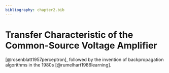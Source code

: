 ```yaml
---
bibliography: chapter2.bib
---
```


# Transfer Characteristic of the Common-Source Voltage Amplifier {#sec-dl_primer}

[@rosenblatt1957perceptron], followed by the invention of backpropagation algorithms in the 1980s [@rumelhart1986learning].
